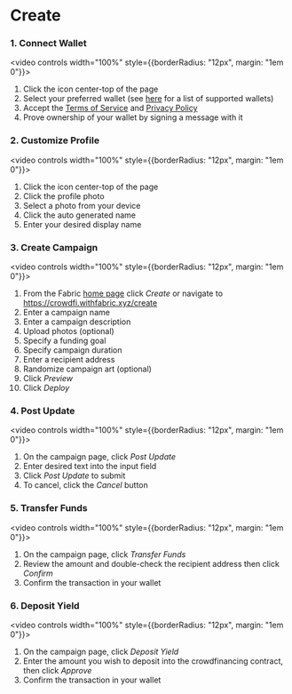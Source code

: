 # Create

### 1. Connect Wallet
<video controls width="100%" style={{borderRadius: "12px", margin: "1em 0"}}><source src="https://storage.withfabric.xyz/videos/01-connect.mp4" type="video/mp4" /></video>
1. Click the icon center-top of the page
2. Select your preferred wallet (see [here](https://walletconnect.com/explorer?type=wallet) for a list of supported wallets)
3. Accept the [Terms of Service](https://app.termly.io/document/terms-of-use-for-online-marketplace/6e986c4b-1b7e-4989-ab47-775c8b442841) and [Privacy Policy](https://app.termly.io/document/privacy-policy/2dded3c3-1d19-4400-86bd-8c038e473855)
4. Prove ownership of your wallet by signing a message with it

### 2. Customize Profile
<video controls width="100%" style={{borderRadius: "12px", margin: "1em 0"}}><source src="https://storage.withfabric.xyz/videos/02-create-profile.mp4" type="video/mp4" /></video>
1. Click the icon center-top of the page
2. Click the profile photo
3. Select a photo from your device
4. Click the auto generated name
5. Enter your desired display name

### 3. Create Campaign
<video controls width="100%" style={{borderRadius: "12px", margin: "1em 0"}}><source src="https://storage.withfabric.xyz/videos/03-create.mp4" type="video/mp4" /></video>
1. From the Fabric [home page](https://crowdfi.withfabric.xyz) click *Create* or navigate to https://crowdfi.withfabric.xyz/create
2. Enter a campaign name
3. Enter a campaign description
4. Upload photos (optional)
5. Specify a funding goal
6. Specify campaign duration
7. Enter a recipient address
8. Randomize campaign art (optional)
9. Click *Preview*
10. Click *Deploy*

### 4. Post Update
<video controls width="100%" style={{borderRadius: "12px", margin: "1em 0"}}><source src="https://storage.withfabric.xyz/videos/07-update.mp4" type="video/mp4" /></video>
1. On the campaign page, click *Post Update*
2. Enter desired text into the input field
3. Click *Post Update* to submit
4. To cancel, click the *Cancel* button

### 5. Transfer Funds
<video controls width="100%" style={{borderRadius: "12px", margin: "1em 0"}}><source src="https://storage.withfabric.xyz/videos/08-transfer.mp4" type="video/mp4" /></video>
1. On the campaign page, click *Transfer Funds*
2. Review the amount and double-check the recipient address then click *Confirm*
3. Confirm the transaction in your wallet

### 6. Deposit Yield
<video controls width="100%" style={{borderRadius: "12px", margin: "1em 0"}}><source src="https://storage.withfabric.xyz/videos/09-distribute-yield.mp4" type="video/mp4" /></video>
1. On the campaign page, click *Deposit Yield*
2. Enter the amount you wish to deposit into the crowdfinancing contract, then click *Approve*
3. Confirm the transaction in your wallet